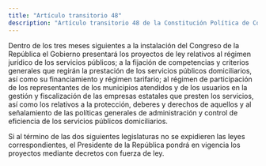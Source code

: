 ```yaml
---
title: "Artículo transitorio 48"
description: "Artículo transitorio 48 de la Constitución Política de Colombia"
---
```


Dentro de los tres meses siguientes a la instalación del Congreso de la República el Gobierno presentará los proyectos de ley relativos al régimen jurídico de los servicios públicos; a la fijación de competencias y criterios generales que regirán la prestación de los servicios públicos domiciliarios, así como su financiamiento y régimen tarifario; al régimen de participación de los representantes de los municipios atendidos y de los usuarios en la gestión y fiscalización de las empresas estatales que presten los servicios, así como los relativos a la protección, deberes y derechos de aquellos y al señalamiento de las políticas generales de administración y control de eficiencia de los servicios públicos domiciliarios.

Si al término de las dos siguientes legislaturas no se expidieren las leyes correspondientes, el Presidente de la República pondrá en vigencia los proyectos mediante decretos con fuerza de ley.
